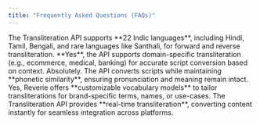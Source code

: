 ```yaml
---
title: "Frequently Asked Questions (FAQs)"
---
```


<AccordionGroup>
  <Accordion title="What languages are supported by the Transliteration API?" icon="language">
    The Transliteration API supports **22 Indic languages**, including Hindi, Tamil, Bengali, and rare languages like Santhali, for forward and reverse transliteration.
  </Accordion>

  <Accordion title="Can I customize transliterations for specific domains?" icon="code">
    **Yes**, the API supports domain-specific transliteration (e.g., ecommerce, medical, banking) for accurate script conversion based on context.
  </Accordion>

  <Accordion title="Does the API preserve pronunciation?" icon="globe">
    Absolutely. The API converts scripts while maintaining **phonetic similarity**, ensuring pronunciation and meaning remain intact.
  </Accordion>

  <Accordion title="Can I create a custom vocabulary for my brand?" icon="star">
    Yes, Reverie offers **customizable vocabulary models** to tailor transliterations for brand-specific terms, names, or use-cases.
  </Accordion>

  <Accordion title="How fast is the transliteration process?" icon="bolt">
    The Transliteration API provides **real-time transliteration**, converting content instantly for seamless integration across platforms.
  </Accordion>
</AccordionGroup>
